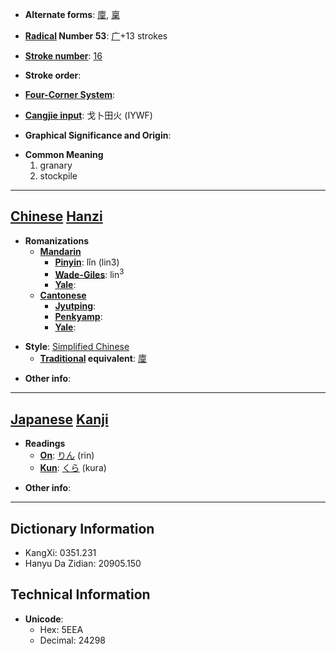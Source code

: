 * '''Alternate forms''': [[廩]], [[稟]]

* '''[[Wiktionary:Chinese radical index| Radical]] Number 53''': [[Wiktionary:Chinese radical index 广|广]]+13 strokes

* '''[[Wiktionary:Chinese total strokes index|Stroke number]]''': [[Wiktionary:Chinese total strokes index 16|16]]

* '''Stroke order''': 

* '''[[Wiktionary:Chinese four corner index|Four-Corner System]]''': 

* '''[[Wiktionary:Chinese Cangjie index|Cangjie input]]''': 戈卜田火 (IYWF)

* '''Graphical Significance and Origin''': 

* '''Common Meaning'''
*#granary
*# stockpile


----

== [[Chinese]] [[Hanzi]] ==

* '''Romanizations'''
** '''[[Mandarin]]'''
*** '''[[Pinyin]]''': lǐn (lin3)
*** '''[[Wade-Giles]]''': lin<sup>3</sup>
*** '''[[Yale]]''': 
** '''[[Cantonese]]'''
*** '''[[Jyutping]]''':
*** '''[[Penkyamp]]''': 
*** '''[[Yale]]''': 

* '''Style''': [[Simplified Chinese]] 
** '''[[Traditional Chinese|Traditional]] equivalent''': [[廩]]

* '''Other info''': 

----

== [[Japanese]] [[Kanji]] ==

* '''Readings'''
** '''[[On]]''': [[りん]] (rin)
** '''[[Kun]]''': [[くら]] (kura)

* '''Other info''':  

----

== Dictionary Information ==

* KangXi: 0351.231
* Hanyu Da Zidian: 20905.150

== Technical Information ==

* '''Unicode''':
** Hex: 5EEA
** Decimal: 24298